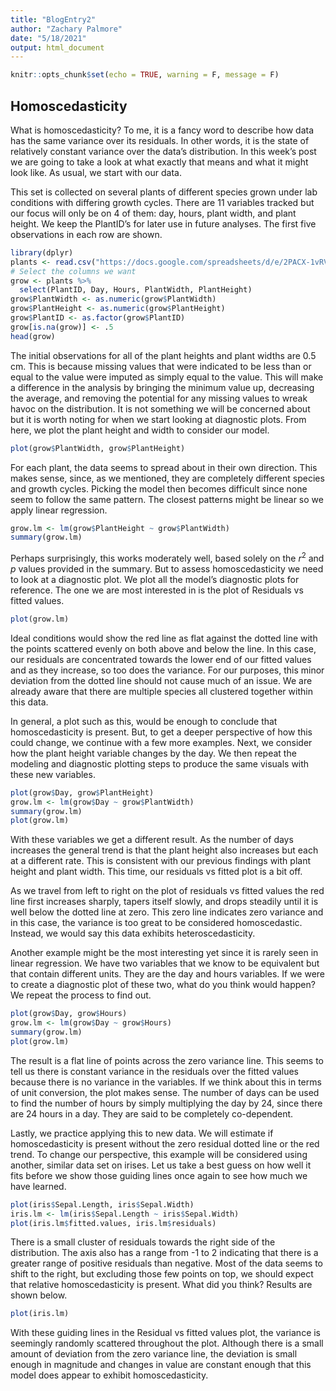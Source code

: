 ```yaml
---
title: "BlogEntry2"
author: "Zachary Palmore"
date: "5/18/2021"
output: html_document
---
```


```r
knitr::opts_chunk$set(echo = TRUE, warning = F, message = F)
```

## Homoscedasticity

What is homoscedasticity? To me, it is a fancy word to describe how data has the same variance over its residuals. In other words, it is the state of relatively constant variance over the data’s distribution. In this week’s post we are going to take a look at what exactly that means and what it might look like. As usual, we start with our data.

This set is collected on several plants of different species grown under lab conditions with differing growth cycles. There are 11 variables tracked but our focus will only be on 4 of them: day, hours, plant width, and plant height. We keep the PlantID’s for later use in future analyses. The first five observations in each row are shown. 


```r
library(dplyr)
plants <- read.csv("https://docs.google.com/spreadsheets/d/e/2PACX-1vRVUsZrUEFrV0_2OQSCIn_JHCgs-ylPlFyowhr63XTCyAebIpVp7Dzq4Os_ARfm0yeEsrkenL_he4K4/pub?gid=0&single=true&output=csv", header = TRUE, sep = ",")
# Select the columns we want
grow <- plants %>% 
  select(PlantID, Day, Hours, PlantWidth, PlantHeight)
grow$PlantWidth <- as.numeric(grow$PlantWidth)
grow$PlantHeight <- as.numeric(grow$PlantHeight)
grow$PlantID <- as.factor(grow$PlantID)
grow[is.na(grow)] <- .5
head(grow)
```


The initial observations for all of the plant heights and plant widths are 0.5 cm. This is because missing values that were indicated to be less than or equal to the value were imputed as simply equal to the value. This will make a difference in the analysis by bringing the minimum value up, decreasing the average, and removing the potential for any missing values to wreak havoc on the distribution. It is not something we will be concerned about but it is worth noting for when we start looking at diagnostic plots. From here, we plot the plant height and width to consider our  model. 


```r
plot(grow$PlantWidth, grow$PlantHeight)
```


For each plant, the data seems to spread about in their own direction. This makes sense, since, as we mentioned, they are completely different species and growth cycles. Picking the model then becomes difficult since none seem to follow the same pattern. The closest patterns might be linear so we apply linear regression. 


```r
grow.lm <- lm(grow$PlantHeight ~ grow$PlantWidth)
summary(grow.lm)
```


Perhaps surprisingly, this works moderately well, based solely on the $r^2$ and $p$ values provided in the summary. But to assess homoscedasticity we need to look at a diagnostic plot. We plot all the model’s diagnostic plots for reference. The one we are most interested in is the plot of Residuals vs fitted values. 


```r
plot(grow.lm)
```


Ideal conditions would show the red line as flat against the dotted line with the points scattered evenly on both above and below the line. In this case, our residuals are concentrated towards the lower end of our fitted values and as they increase, so too does the variance. For our purposes, this minor deviation from the dotted line should not cause much of an issue. We are already aware that there are multiple species all clustered together within this data. 

In general, a plot such as this, would be enough to conclude that homoscedasticity is present. But, to get a deeper perspective of how this could change, we continue with a few more examples. Next, we consider how the plant height variable changes by the day. We then repeat the modeling and diagnostic plotting steps to produce the same visuals with these new variables. 



```r
plot(grow$Day, grow$PlantHeight)
grow.lm <- lm(grow$Day ~ grow$PlantWidth)
summary(grow.lm)
plot(grow.lm)
```


With these variables we get a different result. As the number of days increases the general trend is that the plant height also increases but each at a different rate. This is consistent with our previous findings with plant height and plant width. This time, our residuals vs fitted plot is a bit off. 

As we travel from left to right on the plot of residuals vs fitted values the red line first increases sharply, tapers itself slowly, and drops steadily until it is well below the dotted line at zero. This zero line indicates zero variance and in this case, the variance is too great to be considered homoscedastic. Instead, we would say this data exhibits heteroscedasticity. 

Another example might be the most interesting yet since it is rarely seen in linear regression. We have two variables that we know to be equivalent but that contain different units. They are the day and hours variables. If we were to create a diagnostic plot of these two, what do you think would happen? We repeat the process to find out. 



```r
plot(grow$Day, grow$Hours)
grow.lm <- lm(grow$Day ~ grow$Hours)
summary(grow.lm)
plot(grow.lm)
```



The result is a flat line of points across the zero variance line. This seems to tell us there is constant variance in the residuals over the fitted values because there is no variance in the variables. If we think about this in terms of unit conversion, the plot makes sense. The number of days can be used to find the number of hours by simply multiplying the day by 24, since there are 24 hours in a day. They are said to be completely co-dependent. 

Lastly, we practice applying this to new data. We will estimate if homoscedasticity is present without the zero residual dotted line or the red trend. To change our perspective, this example will be considered using another, similar data set on irises. Let us take a best guess on how well it fits before we show those guiding lines once again to see how much we have learned. 



```r
plot(iris$Sepal.Length, iris$Sepal.Width)
iris.lm <- lm(iris$Sepal.Length ~ iris$Sepal.Width)
plot(iris.lm$fitted.values, iris.lm$residuals)
```


There is a small cluster of residuals towards the right side of the distribution. The axis also has a range from -1 to 2 indicating that there is a greater range of positive residuals than negative. Most of the data seems to shift to the right, but excluding those few points on top, we should expect that relative homoscedasticity is present. What did you think? Results are shown below. 


```r
plot(iris.lm)
```


With these guiding lines in the Residual vs fitted values plot, the variance is seemingly randomly scattered throughout the plot. Although there is a small amount of deviation from the zero variance line, the deviation is small enough in magnitude and changes in value are constant enough that this model does appear to exhibit homoscedasticity. 



